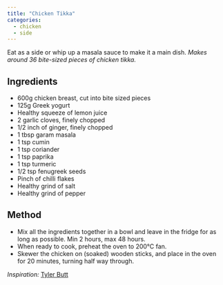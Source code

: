```yaml
---
title: "Chicken Tikka"
categories: 
  - chicken
  - side
---
```


::: column-page-right
Eat as a side or whip up a masala sauce to make it a main dish. *Makes around 36 bite-sized pieces of chicken tikka.*
:::

::: column-margin
## Ingredients

-   600g chicken breast, cut into bite sized pieces
-   125g Greek yogurt
-   Healthy squeeze of lemon juice
-   2 garlic cloves, finely chopped
-   1/2 inch of ginger, finely chopped
-   1 tbsp garam masala
-   1 tsp cumin
-   1 tsp coriander
-   1 tsp paprika
-   1 tsp turmeric
-   1/2 tsp fenugreek seeds
-   Pinch of chilli flakes
-   Healthy grind of salt
-   Healthy grind of pepper
:::

::: column-body
## Method

-   Mix all the ingredients together in a bowl and leave in the fridge for as long as possible. Min 2 hours, max 48 hours.
-   When ready to cook, preheat the oven to 200°C fan.
-   Skewer the chicken on (soaked) wooden sticks, and place in the oven for 20 minutes, turning half way through.

*Inspiration:* [Tyler Butt](https://www.instagram.com/reel/DG8xBItuRoW/?igsh=MTAyNXJrcGhiMGwwbg==)
:::
